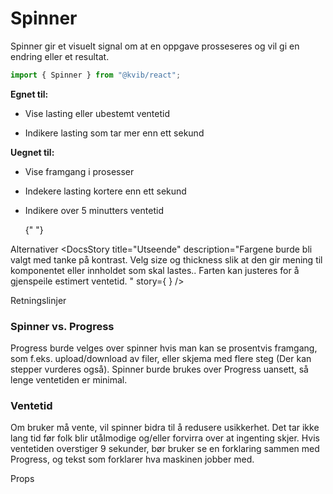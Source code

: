 
<Meta of={SpinnerStories} />

# Spinner

Spinner gir et visuelt signal om at en oppgave prosseseres og vil gi en endring eller et resultat.

```jsx
import { Spinner } from "@kvib/react";
```

<DocsContainer>

**Egnet til:**

- Vise lasting eller ubestemt ventetid

- Indikere lasting som tar mer enn ett sekund

**Uegnet til:**

- Vise framgang i prosesser

- Indekere lasting kortere enn ett sekund

- Indikere over 5 minutters ventetid

  {" "}

  <Feedback component="Spinner" />

</DocsContainer>

<DocsHeading>Alternativer</DocsHeading>
<DocsContainer>
    <DocsStory
        title="Utseende"
        description="Fargene burde bli valgt med tanke på kontrast. Velg size og thickness slik at den gir mening til komponentet eller innholdet som skal lastes..
        Farten kan justeres for å gjenspeile estimert ventetid. "
        story={
            <Canvas>
               <Story of={SpinnerStories.SpinnerSizes} />
               <Story of={SpinnerStories.SpinnerColors} />
            </Canvas>
        }
    />

</DocsContainer>

<DocsHeading>Retningslinjer</DocsHeading>

<DocsContainer>

### Spinner vs. Progress

Progress burde velges over spinner hvis man kan se prosentvis framgang, som f.eks. upload/download av filer, eller skjema med flere steg
(Der kan stepper vurderes også). Spinner burde brukes over Progress uansett, så lenge ventetiden er minimal.

### Ventetid

Om bruker må vente, vil spinner bidra til å redusere usikkerhet. Det tar ikke lang tid før folk blir
utålmodige og/eller forvirra over at ingenting skjer. Hvis ventetiden overstiger 9 sekunder, bør bruker se en
forklaring sammen med Progress, og tekst som forklarer hva maskinen jobber med.

</DocsContainer>

<DocsHeading>Props</DocsHeading>

<Canvas of={SpinnerStories.Spinner} />
<Controls of={SpinnerStories.Spinner} />

